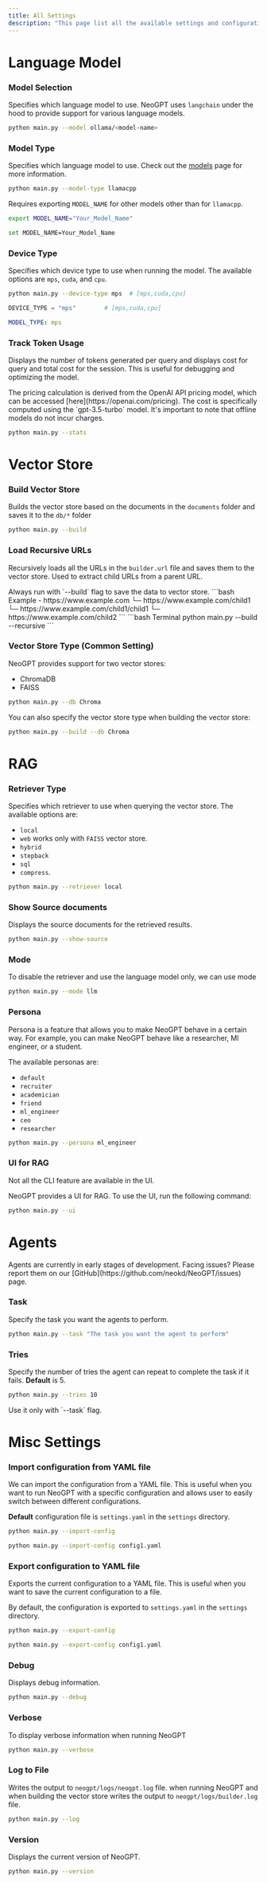 ```yaml
---
title: All Settings
description: "This page list all the available settings and configuration options for NeoGPT"
---
```


# Language Model

### Model Selection

Specifies which language model to use. NeoGPT uses `langchain` under the hood to provide support for various language models.

<CodeGroup>

```bash Terminal
python main.py --model ollama/<model-name>
```

</CodeGroup>


### Model Type

Specifies which language model to use. Check out the [models](/language-models/introduction) page for more information.

<CodeGroup>

```bash Terminal
python main.py --model-type llamacpp
```

</CodeGroup>


Requires exporting `MODEL_NAME` for other models other than for `llamacpp`.
<CodeGroup>

```bash MacOS/Linux
export MODEL_NAME="Your_Model_Name"
```

```bash Windows
set MODEL_NAME=Your_Model_Name 
```
</CodeGroup>


### Device Type

Specifies which device type to use when running the model. 
The available options are `mps`, `cuda`, and `cpu`.


<CodeGroup>

```bash Terminal
python main.py --device-type mps  # [mps,cuda,cpu]
```

```python config.py
DEVICE_TYPE = "mps"        # [mps,cuda,cpu]
```

```yaml settings.yaml
MODEL_TYPE: mps
```

</CodeGroup>


### Track Token Usage

Displays the number of tokens generated per query and displays cost for query and total cost for the session. This is useful for debugging and optimizing the model.

<Note>
The pricing calculation is derived from the OpenAI API pricing model, which can be accessed [here](https://openai.com/pricing). The cost is specifically computed using the `gpt-3.5-turbo` model. It's important to note that offline models do not incur charges.
</Note>



<CodeGroup>

```bash Terminal
python main.py --stats
```

</CodeGroup>


# Vector Store


### Build Vector Store

Builds the vector store based on the documents in the `documents` folder and saves it to the `db/*` folder

<CodeGroup>

```bash Terminal
python main.py --build  
```

</CodeGroup>


### Load Recursive URLs

Recursively loads all the URLs in the `builder.url` file and saves them to the vector store. Used to extract child URLs from a parent URL. 

<Info>
Always run with `--build` flag to save the data to vector store.
</Info>

<Accordion title="Website URL Structure">
```bash Example
- https://www.example.com
  └─ https://www.example.com/child1
     └─ https://www.example.com/child1/child1
  └─ https://www.example.com/child2
```
</Accordion>


<CodeGroup>
```bash Terminal
python main.py --build --recursive
```
</CodeGroup>


### Vector Store Type (Common Setting)


NeoGPT provides support for two vector stores:

- ChromaDB
- FAISS

<CodeGroup>

```bash Terminal
python main.py --db Chroma
```

</CodeGroup>

You can also specify the vector store type when building the vector store:

<CodeGroup>

```bash Terminal
python main.py --build --db Chroma
```

</CodeGroup>


# RAG

### Retriever Type

Specifies which retriever to use when querying the vector store.
The available options are:
- `local`
- `web` works only with `FAISS` vector store.
- `hybrid`
- `stepback`
- `sql` 
- `compress`.

<CodeGroup>

```bash Terminal
python main.py --retriever local
```

</CodeGroup>

### Show Source documents

Displays the source documents for the retrieved results.

<CodeGroup>

```bash Terminal
python main.py --show-source
```

</CodeGroup>


### Mode

To disable the retriever and use the language model only, we can use mode

<CodeGroup>

```bash Terminal
python main.py --mode llm
```

</CodeGroup>

### Persona

Persona is a feature that allows you to make NeoGPT behave in a certain way. For example, you can make NeoGPT behave like a researcher, Ml engineer, or a student.

The available personas are:
- `default`
- `recruiter`
- `academician`
- `friend`
- `ml_engineer`
- `ceo`
- `researcher`

<CodeGroup>

```bash Terminal
python main.py --persona ml_engineer
```

</CodeGroup>


### UI for RAG

<Info>
Not all the CLI feature are available in the UI.
</Info>

NeoGPT provides a UI for RAG. To use the UI, run the following command:

<CodeGroup>

```bash Terminal
python main.py --ui
```

</CodeGroup>

# Agents

<Warning>
Agents are currently in early stages of development. Facing issues? Please report them on our [GitHub](https://github.com/neokd/NeoGPT/issues) page.
</Warning>

### Task 

Specify the task you want the agents to perform. 

<CodeGroup>

```bash Terminal
python main.py --task "The task you want the agent to perform"
```
</CodeGroup>


### Tries

Specify the number of tries the agent can repeat to complete the task if it fails. **Default** is 5.

<CodeGroup>

```bash Terminal
python main.py --tries 10
```

</CodeGroup>

<Info>
Use it only with `--task` flag.
</Info>

# Misc Settings

### Import configuration from YAML file

We can import the configuration from a YAML file. This is useful when you want to run NeoGPT with a specific configuration and allows user to easily switch between different configurations.

**Default** configuration file is `settings.yaml` in the `settings` directory.

<CodeGroup>

```bash Default
python main.py --import-config 
```

```bash Custom Config
python main.py --import-config config1.yaml
```

</CodeGroup>

### Export configuration to YAML file

Exports the current configuration to a YAML file. This is useful when you want to save the current configuration to a file. 

By default, the configuration is exported to `settings.yaml` in the `settings` directory. 

<CodeGroup>

```bash Default
python main.py --export-config
```

```bash Custom Config
python main.py --export-config config1.yaml
```

</CodeGroup>

### Debug

Displays debug information.

<CodeGroup>

```bash Terminal
python main.py --debug
```

</CodeGroup>

### Verbose

To display verbose information when running NeoGPT

<CodeGroup>

```bash Terminal
python main.py --verbose
```

</CodeGroup>



### Log to File

Writes the output to `neogpt/logs/neogpt.log` file. when running NeoGPT and when building the vector store writes the output to `neogpt/logs/builder.log` file.

<CodeGroup>

```bash Terminal
python main.py --log
```

</CodeGroup>


### Version

Displays the current version of NeoGPT.

<CodeGroup>

```bash Terminal
python main.py --version
```

</CodeGroup>